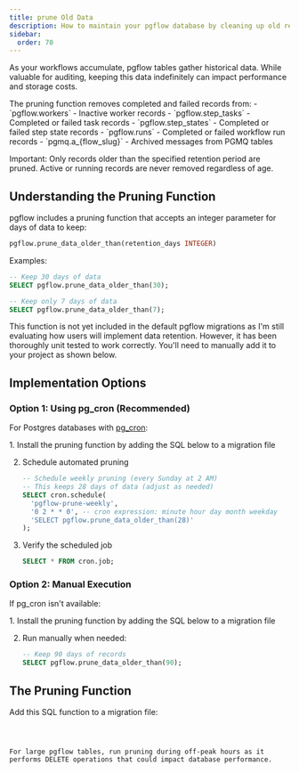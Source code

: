```yaml
---
title: prune Old Data
description: How to maintain your pgflow database by cleaning up old records
sidebar:
  order: 70
---
```



As your workflows accumulate, pgflow tables gather historical data. While valuable for auditing, keeping this data indefinitely can impact performance and storage costs.

<Aside type="note" title="What gets pruned">
The pruning function removes completed and failed records from:
- `pgflow.workers` - Inactive worker records
- `pgflow.step_tasks` - Completed or failed task records
- `pgflow.step_states` - Completed or failed step state records
- `pgflow.runs` - Completed or failed workflow run records
- `pgmq.a_{flow_slug}` - Archived messages from PGMQ tables

Important: Only records older than the specified retention period are pruned. Active or running records are never removed regardless of age.
</Aside>

## Understanding the Pruning Function

pgflow includes a pruning function that accepts an integer parameter for days of data to keep:

```sql
pgflow.prune_data_older_than(retention_days INTEGER)
```

Examples:
```sql
-- Keep 30 days of data
SELECT pgflow.prune_data_older_than(30);

-- Keep only 7 days of data
SELECT pgflow.prune_data_older_than(7);
```

<Aside type="note">
This function is not yet included in the default pgflow migrations as I'm still evaluating how users will implement data retention. However, it has been thoroughly unit tested to work correctly. You'll need to manually add it to your project as shown below.
</Aside>

## Implementation Options

### Option 1: Using pg_cron (Recommended)

For Postgres databases with [pg_cron](https://github.com/citusdata/pg_cron):

<Steps>
1. Install the pruning function by adding the SQL below to a migration file

2. Schedule automated pruning

    ```sql
    -- Schedule weekly pruning (every Sunday at 2 AM)
    -- This keeps 28 days of data (adjust as needed)
    SELECT cron.schedule(
      'pgflow-prune-weekly',
      '0 2 * * 0', -- cron expression: minute hour day month weekday
      'SELECT pgflow.prune_data_older_than(28)'
    );
    ```

3. Verify the scheduled job

    ```sql
    SELECT * FROM cron.job;
    ```
</Steps>

### Option 2: Manual Execution

If pg_cron isn't available:

<Steps>
1. Install the pruning function by adding the SQL below to a migration file

2. Run manually when needed:

    ```sql
    -- Keep 90 days of records
    SELECT pgflow.prune_data_older_than(90);
    ```
</Steps>

## The Pruning Function

Add this SQL function to a migration file:

<Code lang="sql" code={pruningFunctionCode} />

<Aside type="tip" title="Performance Impact">
For large pgflow tables, run pruning during off-peak hours as it performs DELETE operations that could impact database performance.
</Aside>
